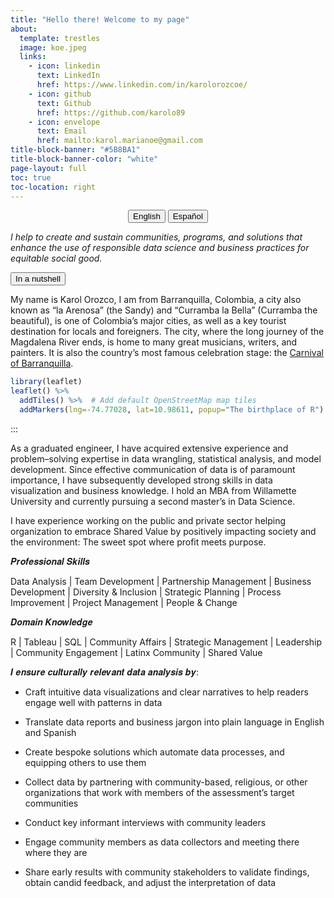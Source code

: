 ---
title: "Hello there! Welcome to my page"
about:
  template: trestles
  image: koe.jpeg
  links:
    - icon: linkedin
      text: LinkedIn
      href: https://www.linkedin.com/in/karolorozcoe/
    - icon: github
      text: Github
      href: https://github.com/karolo89
    - icon: envelope
      text: Email
      href: mailto:karol.marianoe@gmail.com
title-block-banner: "#5B8BA1"
title-block-banner-color: "white"
page-layout: full
toc: true
toc-location: right
---

<center>

::: {.btn-group role="group" aria-label="About"}
<a href="index.html"> <button type="button" class="btn btn-primary me-md-2 btn-sm">English</button></a> <a href="Spanish_index.html"><button type="button" class="btn btn-primary me-md-2 btn-sm">Español</button></a>
:::

</center>


*I help to create and sustain communities, programs, and solutions that enhance the use of responsible data science and business practices for equitable social good.*  

<a href="KarolOrozco.html"><button type="button" class="btn btn-primary me-md-2 btn-sm">In a nutshell</button></a>

</center>

My name is Karol Orozco, I am from Barranquilla, Colombia, a city also known as "la Arenosa" (the Sandy) and "Curramba la Bella" (Curramba the beautiful), is one of Colombia's major cities, as well as a key tourist destination for locals and foreigners. The city, where the long journey of the Magdalena River ends, is home to many great musicians, writers, and painters. It is also the country's most famous celebration stage: the [Carnival of Barranquilla](https://carnavaldebarranquilla.org/).

```{r}
library(leaflet)
leaflet() %>%
  addTiles() %>%  # Add default OpenStreetMap map tiles
  addMarkers(lng=-74.77028, lat=10.98611, popup="The birthplace of R")
```
:::

As a graduated engineer, I have acquired extensive experience and problem–solving expertise in data wrangling, statistical analysis, and model development. Since effective communication of data is of paramount importance, I have subsequently developed strong skills in data visualization and business knowledge. I hold an MBA from Willamette University and currently pursuing a second master's in Data Science.

I have experience working on the public and private sector helping organization to embrace Shared Value by positively impacting society and the environment: The sweet spot where profit meets purpose.


𝑷𝒓𝒐𝒇𝒆𝒔𝒔𝒊𝒐𝒏𝒂𝒍 𝑺𝒌𝒊𝒍𝒍𝒔

Data Analysis | Team Development | Partnership Management | Business Development | Diversity & Inclusion | Strategic Planning | Process Improvement | Project Management | People & Change


𝑫𝒐𝒎𝒂𝒊𝒏 𝑲𝒏𝒐𝒘𝒍𝒆𝒅𝒈𝒆

R | Tableau | SQL | Community Affairs | Strategic Management | Leadership | Community Engagement | Latinx Community | Shared Value


𝑰 𝒆𝒏𝒔𝒖𝒓𝒆 𝒄𝒖𝒍𝒕𝒖𝒓𝒂𝒍𝒍𝒚 𝒓𝒆𝒍𝒆𝒗𝒂𝒏𝒕 𝒅𝒂𝒕𝒂 𝒂𝒏𝒂𝒍𝒚𝒔𝒊𝒔 𝒃𝒚:

- Craft intuitive data visualizations and clear narratives to help readers engage well with patterns in data

- Translate data reports and business jargon into plain language in English and Spanish

- Create bespoke solutions which automate data processes, and equipping others to use them

- Collect data by partnering with community-based, religious, or other organizations that work with members of the assessment's target communities

- Conduct key informant interviews with community leaders

- Engage community members as data collectors and meeting there where they are

- Share early results with community stakeholders to validate findings, obtain candid feedback, and adjust the interpretation of data



